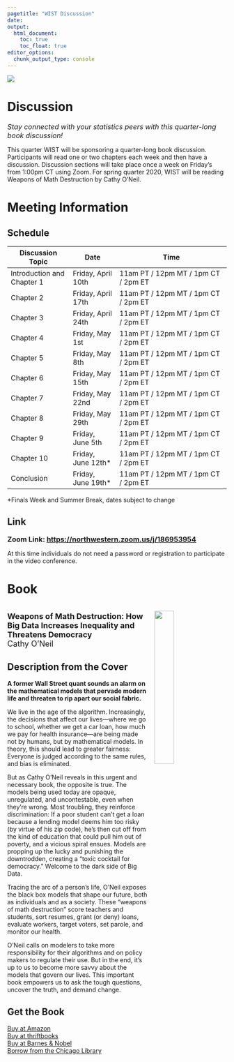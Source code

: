 ```yaml
---
pagetitle: "WIST Discussion"
date: 
output:
  html_document:
    toc: true
    toc_float: true
editor_options: 
  chunk_output_type: console
---
```


<img src="WIST-withname.png" /> 

<h1> Discussion </h1> 
<font size=3> <i> Stay connected with your statistics peers with this quarter-long book discussion! </i> </font>   

This quarter WIST will be sponsoring a quarter-long book discussion.  Participants will read one or two chapters each week and then have a discussion.  Discussion sections will take place once a week on Friday's from 1:00pm CT using Zoom.  For spring quarter 2020, WIST will be reading Weapons of Math Destruction by Cathy O'Neil.  

<h1> Meeting Information </h1> 

<h2> Schedule </h2> 

Discussion Topic | Date | Time  
----|---|-------  
Introduction and Chapter 1 | Friday, April 10th | 11am PT / 12pm MT / 1pm CT / 2pm ET   
Chapter 2 | Friday, April 17th  | 11am PT / 12pm MT / 1pm CT / 2pm ET    
Chapter 3 | Friday, April 24th  | 11am PT / 12pm MT / 1pm CT / 2pm ET    
Chapter 4 | Friday, May 1st     | 11am PT / 12pm MT / 1pm CT / 2pm ET    
Chapter 5 | Friday, May 8th     | 11am PT / 12pm MT / 1pm CT / 2pm ET    
Chapter 6 | Friday, May 15th    | 11am PT / 12pm MT / 1pm CT / 2pm ET    
Chapter 7 | Friday, May 22nd    | 11am PT / 12pm MT / 1pm CT / 2pm ET    
Chapter 8 | Friday, May 29th    | 11am PT / 12pm MT / 1pm CT / 2pm ET    
Chapter 9 | Friday, June 5th    | 11am PT / 12pm MT / 1pm CT / 2pm ET    
Chapter 10 | Friday, June 12th* | 11am PT / 12pm MT / 1pm CT / 2pm ET    
Conclusion | Friday, June 19th* | 11am PT / 12pm MT / 1pm CT / 2pm ET    
  
*Finals Week and Summer Break, dates subject to change  


<h2> Link </h2> 
<font size=3> <b> 
Zoom Link: <a href="https://northwestern.zoom.us/j/186953954"> https://northwestern.zoom.us/j/186953954 </a> 
</b> </font>  

At this time individuals do not need a password or registration to participate in the video conference.  


<h1> Book </h1>  
<img alt = '' width='30%' src="Cover-WeaponsofMathDestruction.jpg" align="right" style="margin:15px;"/>  
<font size = 4> <b>Weapons of Math Destruction: How Big Data Increases Inequality and Threatens Democracy </b> </font>  
<font size = 4> Cathy O'Neil </font> 

<h2> Description from the Cover </h2> 

**A former Wall Street quant sounds an alarm on the mathematical models that pervade modern life and threaten to rip apart our social fabric.** 

We live in the age of the algorithm. Increasingly, the decisions that affect our lives—where we go to school, whether we get a car loan, how much we pay for health insurance—are being made not by humans, but by mathematical models. In theory, this should lead to greater fairness: Everyone is judged according to the same rules, and bias is eliminated.  

But as Cathy O’Neil reveals in this urgent and necessary book, the opposite is true. The models being used today are opaque, unregulated, and uncontestable, even when they’re wrong. Most troubling, they reinforce discrimination: If a poor student can’t get a loan because a lending model deems him too risky (by virtue of his zip code), he’s then cut off from the kind of education that could pull him out of poverty, and a vicious spiral ensues. Models are propping up the lucky and punishing the downtrodden, creating a “toxic cocktail for democracy.” Welcome to the dark side of Big Data.  

Tracing the arc of a person’s life, O’Neil exposes the black box models that shape our future, both as individuals and as a society. These “weapons of math destruction” score teachers and students, sort resumes, grant (or deny) loans, evaluate workers, target voters, set parole, and monitor our health.

O’Neil calls on modelers to take more responsibility for their algorithms and on policy makers to regulate their use. But in the end, it’s up to us to become more savvy about the models that govern our lives. This important book empowers us to ask the tough questions, uncover the truth, and demand change. 


<h2> Get the Book </h2> 

[Buy at Amazon](https://www.amazon.com/Weapons-Math-Destruction-Increases-Inequality/dp/0553418815)  
[Buy at thriftbooks](https://www.thriftbooks.com/w/weapons-of-math-destruction-how-big-data-increases-inequality-and-threatens-democracy_cathy-oneil/10762409/#isbn=0553418831&idiq=24418430)  
[Buy at Barnes & Nobel](https://www.barnesandnoble.com/w/weapons-of-math-destruction-cathy-oneil/1123130166?ean=9780553418835)  
[Borrow from the Chicago Library](https://chipublib.bibliocommons.com/item/show/1786498126)

